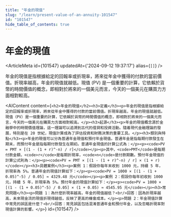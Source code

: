 ```yaml
---
title: "年金的現值"
slug: "/learn/present-value-of-an-annuity-101547"
id: "101547"
hide_table_of_contents: true
---
```



# 年金的現值

<ArticleMeta id={101547} updatedAt={'2024-09-12 19:37:17'} alias={`[]`} />
<div className='border-solid border-b border-t-0 my-4 border-[var(--ifm-color-gray-300)]' />

年金的現值是指根據給定的回報率或折現率，將來從年金中獲得的付款的當前價值。折現率越高，年金的現值就越低。現值 (PV) 是一個重要的計算，它依賴於貨幣的時間價值的概念，即相對於將來的一個美元而言，今天的一個美元在購買力方面相對較高。

<AIContent content={`<h2>年金的現值</h2><h3>定義</h3><p>年金的現值是指根據給定的回報率或折現率，將來從年金中獲得的付款的當前價值。折現率越高，年金的現值就越低。現值（PV）是一個重要的計算，它依賴於貨幣的時間價值的概念，即相對於將來的一個美元而言，今天的一個美元在購買力方面相對較高。</p><h3>起源</h3><p>年金的現值概念源於金融學中的時間價值理論，這一理論可以追溯到古代的借貸和投資活動。隨着現代金融理論的發展，特別是在 20 世紀，現值計算成為了評估投資和財務決策的重要工具。</p><h3>類別與特點</h3><p>年金的現值可以分為普通年金現值和預付年金現值。普通年金是指每期付款發生在期末，而預付年金是指每期付款發生在期初。普通年金現值的計算公式為：</p><p><code>PV = PMT × [(1 - (1 + r)^-n) / r]</code></p><p>其中，<code>PMT</code>是每期付款金額，<code>r</code>是每期折現率，<code>n</code>是付款期數。預付年金現值的計算公式則為：</p><p><code>PV = PMT × [(1 - (1 + r)^-n) / r] × (1 + r)</code></p><h3>具體案例</h3><p>案例 1：假設你每年末收到 1000 元，持續 5 年，折現率為 5%。普通年金的現值計算如下：</p><p><code>PV = 1000 × [(1 - (1 + 0.05)^-5) / 0.05] ≈ 4329.48 元</code></p><p>案例 2：假設你每年初收到 1000 元，持續 5 年，折現率為 5%。預付年金的現值計算如下：</p><p><code>PV = 1000 × [(1 - (1 + 0.05)^-5) / 0.05] × (1 + 0.05) ≈ 4545.95 元</code></p><h3>常見問題</h3><p>問題 1：為什麼折現率越高，年金的現值越低？<br/>回答：因為折現率越高，未來現金流的現值折現得越低，反映了更高的機會成本。</p><p>問題 2：年金現值計算中常見的誤區是什麼？<br/>回答：常見誤區包括混淆普通年金和預付年金，以及忽略折現率對現值計算的影響。</p>`} id={101547} />
